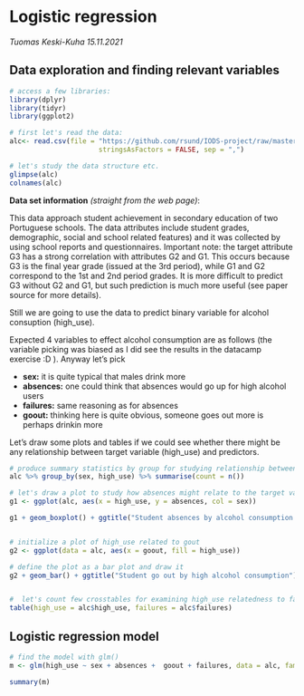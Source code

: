 # Logistic regression

*Tuomas Keski-Kuha 15.11.2021*

## Data exploration and finding relevant variables

```r
# access a few libraries: 
library(dplyr)
library(tidyr)
library(ggplot2)

# first let's read the data: 
alc<- read.csv(file = "https://github.com/rsund/IODS-project/raw/master/data/alc.csv", 
                      stringsAsFactors = FALSE, sep = ",")

# let's study the data structure etc. 
glimpse(alc)
colnames(alc)

```

**Data set information** *(straight from the web page)*: 

This data approach student achievement in secondary education of two Portuguese schools. The data attributes include student grades, demographic, social and school related features) and it was collected by using school reports and questionnaires. Important note: the target attribute G3 has a strong correlation with attributes G2 and G1. This occurs because G3 is the final year grade (issued at the 3rd period), while G1 and G2 correspond to the 1st and 2nd period grades. It is more difficult to predict G3 without G2 and G1, but such prediction is much more useful (see paper source for more details).

Still we are going to use the data to predict binary variable for alcohol consuption (high_use).

Expected 4 variables to effect alcohol consumption are as follows (the variable picking was biased as I did see the results in the datacamp exercise :D ). Anyway let's pick 

- **sex:** it is quite typical that males drink more 
- **absences:** one could think that absences would go up for high alcohol users
- **failures:** same reasoning as for absences
- **goout:** thinking here is quite obvious, someone goes out more is perhaps drinkin more

Let's draw some plots and tables if we could see whether there might be any relationship between target variable (high_use) and predictors. 


```r
# produce summary statistics by group for studying relationship between high_use and sex
alc %>% group_by(sex, high_use) %>% summarise(count = n())

# let's draw a plot to study how absences might relate to the target variable
g1 <- ggplot(alc, aes(x = high_use, y = absences, col = sex))

g1 + geom_boxplot() + ggtitle("Student absences by alcohol consumption and sex")


# initialize a plot of high_use related to gout
g2 <- ggplot(data = alc, aes(x = goout, fill = high_use))

# define the plot as a bar plot and draw it
g2 + geom_bar() + ggtitle("Student go out by high alcohol consumption")


#  let's count few crosstables for examining high_use relatedness to failures
table(high_use = alc$high_use, failures = alc$failures)

```


## Logistic regression model

```r
# find the model with glm()
m <- glm(high_use ~ sex + absences +  goout + failures, data = alc, family = "binomial")

summary(m)
```